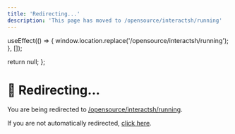 ```yaml
---
title: 'Redirecting...'
description: 'This page has moved to /opensource/interactsh/running'
---
```



  useEffect(() => {
    window.location.replace('/opensource/interactsh/running');
  }, []);
  
  return null;
};

<RedirectComponent />

# 🔄 Redirecting...

You are being redirected to [/opensource/interactsh/running](/opensource/interactsh/running).

If you are not automatically redirected, [click here](/opensource/interactsh/running).

<script dangerouslySetInnerHTML={{
  __html: `
    setTimeout(function() {
      if (typeof window !== 'undefined') {
        window.location.href = '/opensource/interactsh/running';
      }
    }, 100);
  `
}} />